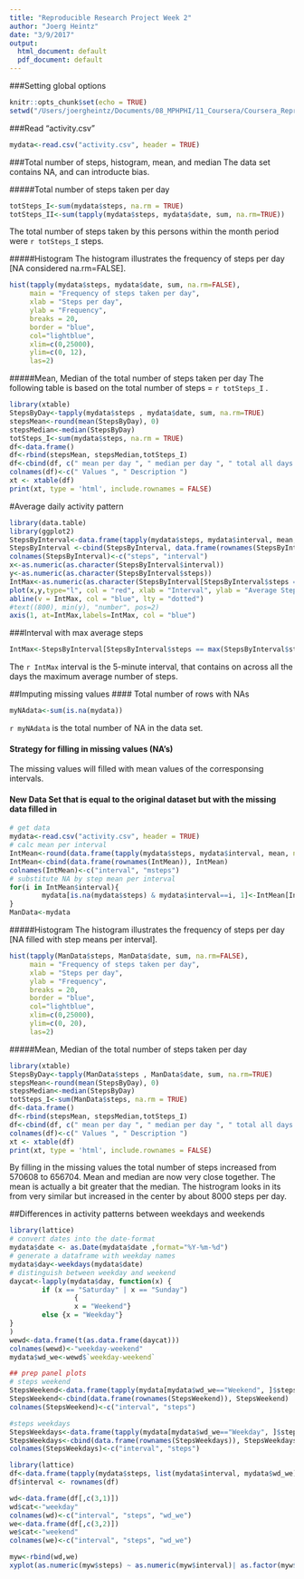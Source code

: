 ```yaml
---
title: "Reproducible Research Project Week 2"
author: "Joerg Heintz"
date: "3/9/2017"
output:
  html_document: default
  pdf_document: default
---
```


###Setting global options
```r
knitr::opts_chunk$set(echo = TRUE)
setwd("/Users/joergheintz/Documents/08_MPHPHI/11_Coursera/Coursera_ReproduciableResearch/week2")
```

###Read "activity.csv"
```r
mydata<-read.csv("activity.csv", header = TRUE)
```

###Total number of steps, histogram, mean, and median
The data set contains NA, and can introducte bias.

#####Total number of steps taken per day
```r
totSteps_I<-sum(mydata$steps, na.rm = TRUE)
totSteps_II<-sum(tapply(mydata$steps, mydata$date, sum, na.rm=TRUE))
```
The total number of steps taken by this persons within the month period were `r totSteps_I` steps. 

#####Histogram
The histogram illustrates the frequency of steps per day [NA considered na.rm=FALSE].
```r
hist(tapply(mydata$steps, mydata$date, sum, na.rm=FALSE),
     main = "Frequency of steps taken per day",
     xlab = "Steps per day",
     ylab = "Frequency",
     breaks = 20,
     border = "blue",
     col="lightblue", 
     xlim=c(0,25000),
     ylim=c(0, 12),
     las=2)
```


#####Mean, Median of the total number of steps taken per day
The following table is based on the total number of steps = `r totSteps_I` . 
```r
library(xtable)
StepsByDay<-tapply(mydata$steps , mydata$date, sum, na.rm=TRUE)
stepsMean<-round(mean(StepsByDay), 0)
stepsMedian<-median(StepsByDay)
totSteps_I<-sum(mydata$steps, na.rm = TRUE)
df<-data.frame()
df<-rbind(stepsMean, stepsMedian,totSteps_I)
df<-cbind(df, c(" mean per day ", " median per day ", " total all days "))
colnames(df)<-c(" Values ", " Description ")
xt <- xtable(df)
print(xt, type = 'html', include.rownames = FALSE)
```


#Average daily activity pattern
```r
library(data.table)
library(ggplot2)
StepsByInterval<-data.frame(tapply(mydata$steps, mydata$interval, mean, na.rm = TRUE))
StepsByInterval <-cbind(StepsByInterval, data.frame(rownames(StepsByInterval)))
colnames(StepsByInterval)<-c("steps", "interval")
x<-as.numeric(as.character(StepsByInterval$interval))
y<-as.numeric(as.character(StepsByInterval$steps))
IntMax<-as.numeric(as.character(StepsByInterval[StepsByInterval$steps == max(StepsByInterval$steps), 2]))
plot(x,y,type="l", col = "red", xlab = "Interval", ylab = "Average Steps")
abline(v = IntMax, col = "blue", lty = "dotted")
#text((800), min(y), "number", pos=2)
axis(1, at=IntMax,labels=IntMax, col = "blue")
```

###Interval with max average steps
```r
IntMax<-StepsByInterval[StepsByInterval$steps == max(StepsByInterval$steps), 2]
```
The `r IntMax` interval is the 5-minute interval, that contains on across all the days the maximum average number of steps. 


##Imputing missing values
#### Total number of rows with NAs
```r
myNAdata<-sum(is.na(mydata))
```

`r myNAdata` is the total number of NA in the data set.

#### Strategy for filling in missing values (NA's)
The missing values will filled with mean values of the corresponsing intervals.

#### New Data Set that is equal to the original dataset but with the missing data filled in
```r
# get data
mydata<-read.csv("activity.csv", header = TRUE)
# calc mean per interval
IntMean<-round(data.frame(tapply(mydata$steps, mydata$interval, mean, na.rm=TRUE)), 0)
IntMean<-cbind(data.frame(rownames(IntMean)), IntMean)
colnames(IntMean)<-c("interval", "msteps")
# substitute NA by step mean per interval
for(i in IntMean$interval){
        mydata[is.na(mydata$steps) & mydata$interval==i, 1]<-IntMean[IntMean$interval==i, 2]
}
ManData<-mydata
```

#####Histogram
The histogram illustrates the frequency of steps per day [NA filled with step means per interval].
```r
hist(tapply(ManData$steps, ManData$date, sum, na.rm=FALSE),
     main = "Frequency of steps taken per day",
     xlab = "Steps per day",
     ylab = "Frequency",
     breaks = 20,
     border = "blue",
     col="lightblue", 
     xlim=c(0,25000),
     ylim=c(0, 20),
     las=2)
```

#####Mean, Median of the total number of steps taken per day

```r
library(xtable)
StepsByDay<-tapply(ManData$steps , ManData$date, sum, na.rm=TRUE)
stepsMean<-round(mean(StepsByDay), 0)
stepsMedian<-median(StepsByDay)
totSteps_I<-sum(ManData$steps, na.rm = TRUE)
df<-data.frame()
df<-rbind(stepsMean, stepsMedian,totSteps_I)
df<-cbind(df, c(" mean per day ", " median per day ", " total all days "))
colnames(df)<-c(" Values ", " Description ")
xt <- xtable(df)
print(xt, type = 'html', include.rownames = FALSE)
```


By filling in the missing values the total number of steps increased from  570608 to 656704. Mean and median are now very close together. The mean is actually a bit greater that the median. The histrogram looks in its from very similar but increased in the center by about 8000 steps per day.  

##Differences in activity patterns between weekdays and weekends
```r
library(lattice)
# convert dates into the date-format 
mydata$date <- as.Date(mydata$date ,format="%Y-%m-%d")
# generate a dataframe with weekday names 
mydata$day<-weekdays(mydata$date)
# distinguish between weekday and weekend
daycat<-lapply(mydata$day, function(x) {
        if (x == "Saturday" | x == "Sunday")
                {
                x = "Weekend"}
        else {x = "Weekday"}
}
)
wewd<-data.frame(t(as.data.frame(daycat)))
colnames(wewd)<-"weekday-weekend"
mydata$wd_we<-wewd$`weekday-weekend`

## prep panel plots 
# steps weekend
StepsWeekend<-data.frame(tapply(mydata[mydata$wd_we=="Weekend", ]$steps, mydata[mydata$wd_we=="Weekend", ]$interval, mean))
StepsWeekend<-cbind(data.frame(rownames(StepsWeekend)), StepsWeekend)
colnames(StepsWeekend)<-c("interval", "steps")

#steps weekdays
StepsWeekdays<-data.frame(tapply(mydata[mydata$wd_we=="Weekday", ]$steps, mydata[mydata$wd_we=="Weekday", ]$interval, mean))
StepsWeekdays<-cbind(data.frame(rownames(StepsWeekdays)), StepsWeekdays)
colnames(StepsWeekdays)<-c("interval", "steps")

library(lattice)
df<-data.frame(tapply(mydata$steps, list(mydata$interval, mydata$wd_we), mean))
df$interval <- rownames(df)

wd<-data.frame(df[,c(3,1)])
wd$cat<-"weekday"
colnames(wd)<-c("interval", "steps", "wd_we")
we<-data.frame(df[,c(3,2)])
we$cat<-"weekend"
colnames(we)<-c("interval", "steps", "wd_we")

myw<-rbind(wd,we)
xyplot(as.numeric(myw$steps) ~ as.numeric(myw$interval)| as.factor(myw$wd_we), layout = c(1,2), col = "red", type = "l")
```



















